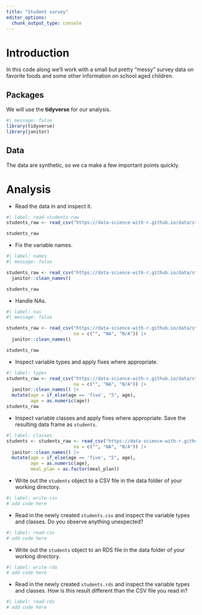 ```yaml
---
title: "Student survey"
editor_options: 
  chunk_output_type: console
---
```


# Introduction

In this code along we'll work with a small but pretty "messy" survey data on favorite foods and some other information on school aged children.

## Packages

We will use the **tidyverse** for our analysis.

```r
#| message: false
library(tidyverse)
library(janitor)
```

## Data

The data are synthetic, so we ca make a few important points quickly.

# Analysis

-   Read the data in and inspect it.

```r
#| label: read-students-raw
students_raw <- read_csv("https://data-science-with-r.github.io/data/students-raw.csv")

students_raw
```

-   Fix the variable names.

```r
#| label: names
#| message: false

students_raw <- read_csv("https://data-science-with-r.github.io/data/students-raw.csv") |>
  janitor::clean_names()

students_raw
```

-   Handle NAs.

```r
#| label: nas
#| message: false

students_raw <- read_csv("https://data-science-with-r.github.io/data/students-raw.csv",
                         na = c("", "NA", "N/A")) |>
  janitor::clean_names()

students_raw
```

-   Inspect variable types and apply fixes where appropriate.

```r
#| label: types
students_raw <- read_csv("https://data-science-with-r.github.io/data/students-raw.csv",
                         na = c("", "NA", "N/A")) |>
  janitor::clean_names() |>
  mutate(age = if_else(age == 'five', "5", age),
         age = as.numeric(age))
students_raw
```

-   Inspect variable classes and apply fixes where appropriate. Save the resulting data frame as `students`.

```r
#| label: classes
students <- students_raw <- read_csv("https://data-science-with-r.github.io/data/students-raw.csv",
                         na = c("", "NA", "N/A")) |>
  janitor::clean_names() |>
  mutate(age = if_else(age == 'five', "5", age),
         age = as.numeric(age),
         meal_plan = as.factor(meal_plan))
```

-   Write out the `students` object to a CSV file in the data folder of your working directory.

```r
#| label: write-csv
# add code here
```

-   Read in the newly created `students.csv` and inspect the variable types and classes. Do you observe anything unexpected?

```r
#| label: read-csv
# add code here
```

-   Write out the `students` object to an RDS file in the data folder of your working directory.

```r
#| label: write-rds
# add code here
```

-   Read in the newly created `students.rds` and inspect the variable types and classes. How is this result different than the CSV file you read in?

```r
#| label: read-rds
# add code here
```
